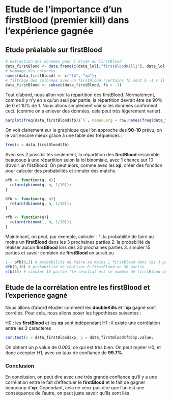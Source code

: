 # Etude de l'importance d'un firstBlood (premier kill) dans l'expérience gagnée

## Etude préalable sur firstBlood
```r
# extraction des données pour l'étude du firstBlood
data_firstBlood <- data.frame(c(data_lol[,"firstBloodKill1"], data_lol[,"firstBloodKill2"], data_lol[,"firstBloodKill3"], data_lol[,"firstBloodKill4"], data_lol[,"firstBloodKill5"], data_lol[,"firstBloodKill6"], data_lol[,"firstBloodKill7"], data_lol[,"firstBloodKill8"], data_lol[,"firstBloodKill9"], data_lol[,"firstBloodKill10"]), c(data_lol[,"xp1"], data_lol[,"xp2"], data_lol[,"xp3"], data_lol[,"xp4"], data_lol[,"xp5"], data_lol[,"xp6"], data_lol[,"xp7"], data_lol[,"xp8"], data_lol[,"xp9"], data_lol[,"xp10"]));
# nommage des colonnes
names(data_firstBlood) <- c("fb", "xp");
# filtrage des colonnes avec un firstBlood (certains fb sont à -1 s'il n'y avait pas de données)
data_firstBlood <- subset(data_firstBlood, fb > -1)
```

Tout d'abord, nous allon voir la répartition des firstBlood. Normalement, comme il y n'y en a qu'un seul par partie, la répartition devrait être de 90% de 0 et 10% de 1. Nous allons simplement voir si les données confirment ceci. (comme on a enlever des données, cela peut très légèrement varier).

```r
barplot(freq(data_firstBlood$fb)$`%`, names.arg = row.names(freq(data_firstBlood$fb)))
```

On voit clairement sur le graphique que l'on approche des **90-10** prévu, on le voit encore mieux grâce à une table des fréquences :

```r
freq(x = data_firstBlood$fb)
```

Avec ses 2 possibilités seulement, la répartition des **firstBlood** ressemble beaucoup à une répartition selon la loi binomiale, avec 1 chance sur 10 d'avoir un firstBlood. On peut alors, comme avec les **xp**, créer des fonction pour calculer des probabilités et simuler des matchs.

```r
pfb <- function(q, n){
  return(pbinom(q, n, 1/10));
}

dfb <- function(q, n){
  return(dbinom(q, n, 1/10));
}

rfb <- function(n){
  return(rbinom(1, n, 1/10));
}
```

Maintenant, on peut, par exemple, calculer :
1. la probabilité de faire au moins un **firstBlood** dans les 3 prochaines parties
2. la probabilité de réaliser aucun **firstBlood** lors des 30 prochaines parties
3. simuler 15 parties et savoir combien de **firstBlood** on aurait eu

```r
1 - pfb(0,3) # probabilité de faire au moins 1 firstBlood dans les 3 prochaines parties
dfb(0,30) # probabilité de réaliser 0 firstBlood en 30 partie
rfb(15) # simuler 15 partie (le résultat est le nombre de firstBlood que l'on aurait eu)
```


## Etude de la corrélation entre les firstBlood et l'experience gagné

Nous allons d'abord étudier comment les **doubleKills** et l'**xp** gagné sont corrélés. Pour cela, nous allons poser les hypothèses suivantes :  

H0 : les **firstBlood** et les **xp** sont indépendant
H1 : il existe une corrélation entre les 2 caractères  


```r
cor.test(x = data_firstBlood$xp, y = data_firstBlood$fb)$p.value;
```

On obtient un p value de *0.003*, ce qui est très bien. On peut rejeter H0, et donc accepter H1, avec un taux de confiance de **99.7%**.

### Conclusion

En conclusion, on peut dire avec une très grande confiance qu'il y a une corrélation entre le fait d'effectuer le **firstBlood** et le fait de gagner beaucoup d'**xp**. Cependant, cela ne veux pas dire que l'un est une conséquence de l'autre, on peut juste savoir qu'ils sont liés

















